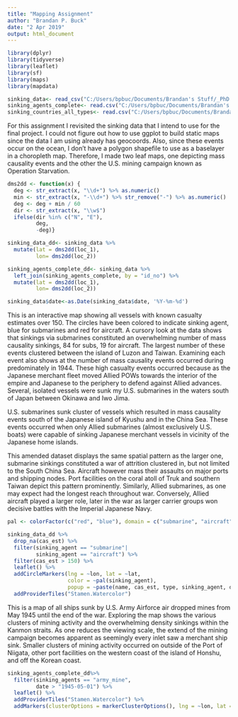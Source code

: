 ```yaml
---
title: "Mapping Assignment"
author: "Brandan P. Buck"
date: "2 Apr 2019"
output: html_document
---
```


```r
library(dplyr)
library(tidyverse)
library(leaflet)
library(sf)
library(maps)
library(mapdata)

sinking_data<- read_csv("C:/Users/bpbuc/Documents/Brandan's Stuff/_PhD Stuff/CILO II/project_data/sinking_data/japanese_merchant_fleet_sinkings_simplified_v4.csv")
sinking_agents_complete<- read.csv("C:/Users/bpbuc/Documents/Brandan's Stuff/_PhD Stuff/CILO II/project_data/sinking_data/japanese_merchant_vessel_sinking_agent_v1.csv", header = TRUE, sep = ",")
sinking_countries_all_types<- read.csv("C:/Users/bpbuc/Documents/Brandan's Stuff/_PhD Stuff/CILO II/project_data/sinking_data/japanese_merchant_vessel_sinking_country_v1.csv", header = TRUE, sep = ".")

```

For this assignment I revisited the sinking data that I intend to use for the final project. I could not figure out how to use ggplot to build static maps since the data I am using already has geocoords. Also, since these events occur on the ocean, I don’t have a polygon shapefile to use as a baselayer in a choropleth map. Therefore, I made two leaf maps, one depicting mass causality events and the other the U.S. mining campaign known as Operation Starvation.


```r

dms2dd <- function(x) {
  deg <- str_extract(x, "\\d+") %>% as.numeric()
  min <- str_extract(x, "-\\d+") %>% str_remove("-") %>% as.numeric()
  deg <- deg + min / 60
  dir <- str_extract(x, "\\w$")
  ifelse(dir %in% c("N", "E"),
         deg,
         -deg)}

sinking_data_dd<- sinking_data %>%
  mutate(lat = dms2dd(loc_1),
         lon= dms2dd(loc_2))

sinking_agents_complete_dd<- sinking_data %>%
  left_join(sinking_agents_complete, by = "id_no") %>% 
  mutate(lat = dms2dd(loc_1),
         lon= dms2dd(loc_2))

sinking_data$date<-as.Date(sinking_data$date, '%Y-%m-%d')
```

This is an interactive map showing all vessels with known casualty estimates over 150. The circles have been colored to indicate sinking agent, blue for submarines and red for aircraft. A cursory look at the data shows that sinkings via submarines constituted an overwhelming number of mass causality sinkings, 84 for subs, 19 for aircraft. 
The largest number of these events clustered between the island of Luzon and Taiwan. Examining each event also shows at the number of mass causality events occurred during predominately in 1944. These high casualty events occurred because as the Japanese merchant fleet moved Allied POWs towards the interior of the empire and Japanese to the periphery to defend against Allied advances.  Several, isolated vessels were sunk my U.S. submarines in the waters south of Japan between Okinawa and Iwo Jima.

U.S. submarines sunk cluster of vessels which resulted in mass causality events south of the Japanese island of Kyushu and in the China Sea. These events occurred when only Allied submarines (almost exclusively U.S. boats) were capable of sinking Japanese merchant vessels in vicinity of the Japanese home islands. 

This amended dataset displays the same spatial pattern as the larger one, submarine sinkings constituted a war of attrition clustered in, but not limited to the South China Sea. Aircraft however mass their assaults on major ports and shipping nodes. Port facilities on the coral atoll of Truk and southern Taiwan depict this pattern prominently. Similarly, Allied submarines, as one may expect had the longest reach throughout war. Conversely, Allied aircraft played a larger role, later in the war as larger carrier groups won decisive battles with the Imperial Japanese Navy.

```r

pal <- colorFactor(c("red", "blue"), domain = c("submarine", "aircraft"))

sinking_data_dd %>%
  drop_na(cas_est) %>%
  filter(sinking_agent == "submarine"|
         sinking_agent == "aircraft") %>%
  filter(cas_est > 150) %>%
  leaflet() %>%
  addCircleMarkers(lng = ~lon, lat = ~lat,
                   color = ~pal(sinking_agent),
                   popup = ~paste(name, cas_est, type, sinking_agent, date, sep = " "))%>%
  addProviderTiles("Stamen.Watercolor")

```

This is a map of all ships sunk by U.S. Army Airforce air dropped mines from May 1945 until the end of the war. Exploring the map shows the various clusters of mining activity and the overwhelming density sinkings within the Kanmon straits. As one reduces the viewing scale, the extend of the mining campaign becomes apparent as seemingly every inlet saw a merchant ship sink. Smaller clusters of mining activity occurred on outside of the Port of Niigata, other port facilities on the western coast of the island of Honshu, and off the Korean coast.  

```r

sinking_agents_complete_dd%>%
  filter(sinking_agents == "army_mine",
         date > "1945-05-01") %>%
  leaflet() %>%
  addProviderTiles("Stamen.Watercolor") %>%
  addMarkers(clusterOptions = markerClusterOptions(), lng = ~lon, lat = ~lat, popup = ~name)

```




